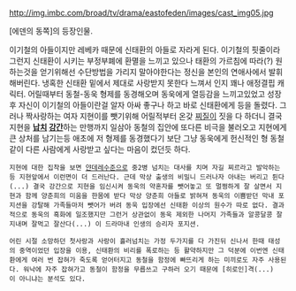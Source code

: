 http://img.imbc.com/broad/tv/drama/eastofeden/images/cast_img05.jpg

[에덴의 동쪽]의 등장인물.

이기철의 아들이지만 레베카 때문에 신태환의 아들로 자라게 된다. 이기철의 핏줄이라 그런지 신태환이 시키는 부정부폐에 환멸을 느끼고 있으나 태환의 가르침에 따라(?) 원하는것을 얻기위해선 수단방법을 가리지 말아야한다는 정신을 본인의 연애사에서 발휘해버린다. 냉혹한 신태환 밑에서 제대로 사랑받지 못한다 느껴서 인지 꽤나 애정결핍 캐릭터. 어릴때부터 동철-동욱 형제를 동경해오며 동욱에게 열등감을 느끼고있었고 성장후 자신이 이기철의 아들이란걸 알자 아싸 좋구나 하고 바로 신태환에게 등을 돌렸다. 그러나 짝사랑하는 여자 지현이를 뺏기위해 어릴적부터 온갖 [[찌질이]] 짓을 다 하더니 결국 지현을 '''[[납치]] [[강간]]'''하는 만행까지 일삼아 동철의 집안에 또다른 비극을 불러오고 지현에게 큰 상처를 남기는등 애초에 저 형제를 동경했다기 보단 그냥 동욱에게 헌신적인 형 동철같이 다른 사람에게 사랑받고 싶다는 마음이 컸던듯 하다.

 지현에 대한 집착을 보면 [[얀데레]]수준으로 중2병 넘치는 대사를 치며 자길 찌르라고 발악하는등 지현앞에서 이런면이 더 드러난다. 근데 막상 출생의 비밀니 드러나자 아내는 버리고 튄다(...) 결국 강간으로 지현을 임신시켜 동욱의 약혼자를 뺏어놓고 또 멀쩡하게 잘 살면서 지현과 함께 양춘희의 미움을 한몸에 받다 막상 양춘희 아들로 밝혀져 동욱의 이쁨받던 막내 포지션을 강탈해 가족들마저 뺏어가 버려 동욱 입장에선 신태환 이상의 원수가 따로 없다. 결과적으로 동욱의 흑화에 일조했지만 그런거 상관없이 동욱 제외한 나머지 가족들과 알콩달콩 잘지내며 잘먹고 잘산다(...) 이 드라마내 인생의 승리자 포지션.

 어린 시절 소망하던 첫사랑과 사랑이 흘러넘치는 가정 두가지를 다 가진뒤 신나서 한때 태성의 중역이었던 입장을 이용, 신태환의 비리를 폭로하는 등 활약하지만 그 덕분에 이번엔 신태환에게 여러 번 잡혀가 죽도록 얻어터지고 동철을 함정에 빠뜨리게 하는 미끼로도 자주 사용된다. 워낙에 자주 잡혀가고 동철이 함정을 무릅쓰고 구하러 오기 때문에 [히로인]격(...)이 아니냐는 분석도 있다.
